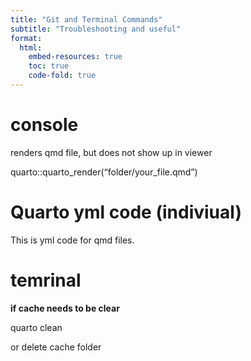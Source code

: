 ```yaml
---
title: "Git and Terminal Commands"
subtitle: "Troubleshooting and useful"
format: 
  html:
    embed-resources: true
    toc: true
    code-fold: true
---
```






# console 

renders qmd file, but does not show up in viewer

quarto::quarto_render("folder/your_file.qmd")






# Quarto yml code (indiviual)

This is yml code for qmd files. 



# temrinal


**if cache needs to be clear**

quarto clean

or delete cache folder




